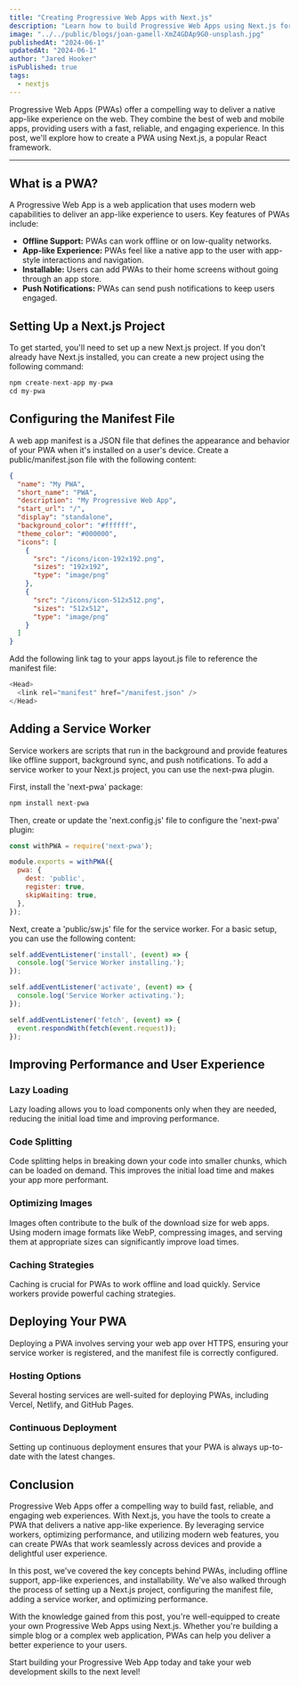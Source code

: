 ```yaml
---
title: "Creating Progressive Web Apps with Next.js"
description: "Learn how to build Progressive Web Apps using Next.js for improved performance and user experience."
image: "../../public/blogs/joan-gamell-XmZ4GDAp9G0-unsplash.jpg"
publishedAt: "2024-06-1"
updatedAt: "2024-06-1"
author: "Jared Hooker"
isPublished: true
tags: 
  - nextjs
---
```


Progressive Web Apps (PWAs) offer a compelling way to deliver a native app-like experience on the web. They combine the best of web and mobile apps, providing users with a fast, reliable, and engaging experience. In this post, we'll explore how to create a PWA using Next.js, a popular React framework.

---

## What is a PWA?

A Progressive Web App is a web application that uses modern web capabilities to deliver an app-like experience to users. Key features of PWAs include:

- **Offline Support:** PWAs can work offline or on low-quality networks.
- **App-like Experience:** PWAs feel like a native app to the user with app-style interactions and navigation.
- **Installable:** Users can add PWAs to their home screens without going through an app store.
- **Push Notifications:** PWAs can send push notifications to keep users engaged.



## Setting Up a Next.js Project

To get started, you'll need to set up a new Next.js project. If you don't already have Next.js installed, you can create a new project using the following command:

```javascript
npm create-next-app my-pwa
cd my-pwa
```

## Configuring the Manifest File

A web app manifest is a JSON file that defines the appearance and behavior of your PWA when it's installed on a user's device. Create a public/manifest.json file with the following content:

```json
{
  "name": "My PWA",
  "short_name": "PWA",
  "description": "My Progressive Web App",
  "start_url": "/",
  "display": "standalone",
  "background_color": "#ffffff",
  "theme_color": "#000000",
  "icons": [
    {
      "src": "/icons/icon-192x192.png",
      "sizes": "192x192",
      "type": "image/png"
    },
    {
      "src": "/icons/icon-512x512.png",
      "sizes": "512x512",
      "type": "image/png"
    }
  ]
}
```
Add the following link tag to your apps layout.js file to reference the manifest file:

```javascript
<Head>
  <link rel="manifest" href="/manifest.json" />
</Head>
```

## Adding a Service Worker

Service workers are scripts that run in the background and provide features like offline support, background sync, and push notifications. To add a service worker to your Next.js project, you can use the next-pwa plugin.

First, install the 'next-pwa' package:
```javascript
npm install next-pwa
```

Then, create or update the 'next.config.js' file to configure the 'next-pwa' plugin:

```javascript
const withPWA = require('next-pwa');

module.exports = withPWA({
  pwa: {
    dest: 'public',
    register: true,
    skipWaiting: true,
  },
});
```

Next, create a 'public/sw.js' file for the service worker. For a basic setup, you can use the following content:

```javascript
self.addEventListener('install', (event) => {
  console.log('Service Worker installing.');
});

self.addEventListener('activate', (event) => {
  console.log('Service Worker activating.');
});

self.addEventListener('fetch', (event) => {
  event.respondWith(fetch(event.request));
});
```

## Improving Performance and User Experience

### Lazy Loading

Lazy loading allows you to load components only when they are needed, reducing the initial load time and improving performance.

### Code Splitting

Code splitting helps in breaking down your code into smaller chunks, which can be loaded on demand. This improves the initial load time and makes your app more performant.

### Optimizing Images

Images often contribute to the bulk of the download size for web apps. Using modern image formats like WebP, compressing images, and serving them at appropriate sizes can significantly improve load times.

### Caching Strategies

Caching is crucial for PWAs to work offline and load quickly. Service workers provide powerful caching strategies.

## Deploying Your PWA

Deploying a PWA involves serving your web app over HTTPS, ensuring your service worker is registered, and the manifest file is correctly configured.

### Hosting Options

Several hosting services are well-suited for deploying PWAs, including Vercel, Netlify, and GitHub Pages.

### Continuous Deployment

Setting up continuous deployment ensures that your PWA is always up-to-date with the latest changes.

## Conclusion

Progressive Web Apps offer a compelling way to build fast, reliable, and engaging web experiences. With Next.js, you have the tools to create a PWA that delivers a native app-like experience. By leveraging service workers, optimizing performance, and utilizing modern web features, you can create PWAs that work seamlessly across devices and provide a delightful user experience.

In this post, we've covered the key concepts behind PWAs, including offline support, app-like experiences, and installability. We've also walked through the process of setting up a Next.js project, configuring the manifest file, adding a service worker, and optimizing performance.

With the knowledge gained from this post, you're well-equipped to create your own Progressive Web Apps using Next.js. Whether you're building a simple blog or a complex web application, PWAs can help you deliver a better experience to your users.

Start building your Progressive Web App today and take your web development skills to the next level!